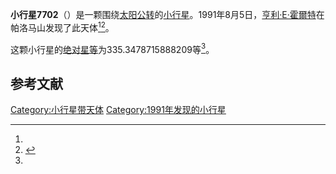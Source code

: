 {{Infobox planet
| bgcolour = #FFFFC0
| name = 7702
| symbol = 
| image = 
| caption = 
| discovery = yes
| discovery_ref = 
| discoverer = [[亨利·E·霍爾特|亨利·E·霍爾特]]
| discovery_site = [[帕洛马山|帕洛马山]] 
| discovered = 1991年8月5日
| designations = yes
| mp_name = 
| named_after = 
| alt_names = 1991 PO13/ 1988 VN6
| mp_category = [[主带小行星|主带小行星]]
| orbit_ref = <ref name="a">[http://ssd.jpl.nasa.gov/sbdb.cgi?sstr=7702 7702] {{Wayback|url=http://ssd.jpl.nasa.gov/sbdb.cgi?sstr=7702 |date=20210902052650 }}，小行星數據庫瀏覽器（JPL Small-Body Database Browser）－[[美国国家航空航天局|美国国家航空航天局]]喷气推进实验室</ref>
| epoch = 2456400.5 (2013年4月18日更新)
| aphelion = {{convert|2.695574524798896|AU|km|3|abbr=on|lk=out}}
| perihelion = {{convert|1.860066161623704|AU|km|3|abbr=on}}
| semimajor = {{convert|2.2778203432113|AU|km|3|abbr=on}}
| eccentricity = 0.183400848
| period = 1255.676099 [[日|日]]<br />3.44[[儒略年|儒略年]]
| avg_speed = 
| inclination = 4.953366035572506
| asc_node = 348.3739469682364
| mean_anomaly = 
| arg_peri = 335.3478715888209
| satellites = 
| physical_characteristics = yes
| dimensions = 
| mass = 
| density = 
| surface_grav = 
| escape_velocity = 
| sidereal_day = 
| axial_tilt = 
| pole_ecliptic_lat = 
| pole_ecliptic_lon = 
| albedo = 
| temperatures= 
| temp_name1 = 
| mean_temp_1 = 
| max_temp_1 = 
| temp_name2 = 
| max_temp_2 = 
| spectral_type = 
| abs_magnitude = 335.3478715888209
}}

'''小行星7702'''（{{lang-en|7702}}）是一颗围绕[[太阳|太阳]][[公转|公转]]的[[小行星|小行星]]。1991年8月5日，[[亨利·E·霍爾特|亨利·E·霍爾特]]在帕洛马山发现了此天体<ref name="a" /><ref>{{cite news|title=小行星列表|url=http://cfa-www.harvard.edu/iau/lists/NumberedMPs.txt|accessdate=2013-07-08|newspaper=哈佛大学|archive-date=2008-05-17|archive-url=https://web.archive.org/web/20080517010638/http://cfa-www.harvard.edu/iau/lists/NumberedMPs.txt|dead-url=no}}</ref>。

这颗小行星的[[绝对星等|绝对星等]]为335.3478715888209等<ref name="a" />。

==参考文献==
{{reflist}}
{{Minor Planet Number|[[小行星7701|小行星7701]]|[[小行星7703|小行星7703]]}}

{{小天体}}

[[Category:小行星带天体|Category:小行星带天体]]
[[Category:1991年发现的小行星|Category:1991年发现的小行星]]

{{asteroid-stub}}
